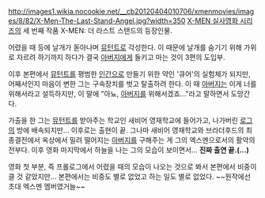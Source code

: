 http://images1.wikia.nocookie.net/__cb20120404010706/xmenmovies/images/8/82/X-Men-The-Last-Stand-Angel.jpg?width=350
[[X-MEN 실사영화 시리즈]]의 세 번째 작품 X-MEN: 더 라스트 스탠드의 등장인물.

어렸을 때 등에 날개가 돋아나며 [[뮤턴트]]로 각성한다. 이 때문에 날개를 숨기기 위해 가위로 자르려 하기까지 하다가 결국 [[아버지]]에게 들키고 마는 것이 3편의 도입부.

이후 본편에서 [[뮤턴트]]를 평범한 [[인간]]으로 만들기 위한 약인 '큐어'의 실험체가 되지만, 어째서인지 마음이 변한 그는 구속장치를 벗고 탈출하려 한다. 이 때 [[아버지]]는 이게 너를 위해서라고 설득하지만, 이 말에 "아뇨, [[아버지]]를 위해서겠죠..."라고 말하면서 도망간다.

가출을 한 그는 [[뮤턴트]]를 받아주는 학교인 새비어 영재학교에 들어가고, 나가버린 [[로그]]의 방에 배속되지만... 이후로는 출현이 끝. 그나마 새비어 영재학교와 브라더후드의 최종결전에서 옥상에서 밀려 떨어지는 [[아버지]]를 구해주는 게 그의 엑스멘으로서의 활약의 전부다. 이후 영화 마지막에서 하늘을 나는 그의 모습이 보이면서... '''진짜 출연 끝.(...)'''

영화 첫 부분, 즉 프롤로그에서 어렸을 때의 모습이 나오는 것으로 봐서 본편에서 비중이 클 것 같았지만... 본편에서는 비중도 별로 없었고 하는 일도 별로 없었다. ~~원작에선 초대 엑스멘 멤버였거늘~~
